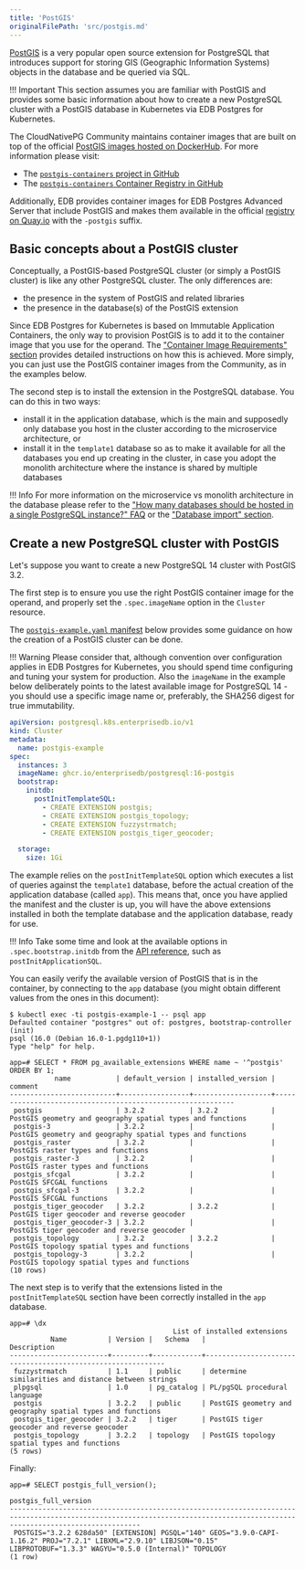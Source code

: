 ```yaml
---
title: 'PostGIS'
originalFilePath: 'src/postgis.md'
---
```


[PostGIS](https://postgis.net/) is a very popular open source extension
for PostgreSQL that introduces support for storing GIS (Geographic Information
Systems) objects in the database and be queried via SQL.

!!! Important
    This section assumes you are familiar with PostGIS and provides some basic
    information about how to create a new PostgreSQL cluster with a PostGIS database
    in Kubernetes via EDB Postgres for Kubernetes.

The CloudNativePG Community maintains container images that are built on top
of the official [PostGIS images hosted on DockerHub](https://hub.docker.com/r/postgis/postgis).
For more information please visit:

-   The [`postgis-containers` project in GitHub](https://github.com/cloudnative-pg/postgis-containers)
-   The [`postgis-containers` Container Registry in GitHub](https://github.com/cloudnative-pg/postgis-containers/pkgs/container/postgis)

Additionally, EDB provides container images for EDB Postgres Advanced Server
that include PostGIS and makes them available in the official
[registry on Quay.io](https://quay.io/repository/enterprisedb/edb-postgres-advanced?tab=tags)
with the `-postgis` suffix.

## Basic concepts about a PostGIS cluster

Conceptually, a PostGIS-based PostgreSQL cluster (or simply a PostGIS cluster)
is like any other PostgreSQL cluster. The only differences are:

-   the presence in the system of PostGIS and related libraries
-   the presence in the database(s) of the PostGIS extension

Since EDB Postgres for Kubernetes is based on Immutable Application Containers, the only way
to provision PostGIS is to add it to the container image that you use for the
operand. The ["Container Image Requirements" section](container_images.md) provides
detailed instructions on how this is achieved. More simply, you can just use
the PostGIS container images from the Community, as in the examples below.

The second step is to install the extension in the PostgreSQL database. You can
do this in two ways:

-   install it in the application database, which is the main and supposedly only
    database you host in the cluster according to the microservice architecture, or
-   install it in the `template1` database so as to make it available for all the
    databases you end up creating in the cluster, in case you adopt the monolith
    architecture where the instance is shared by multiple databases

!!! Info
    For more information on the microservice vs monolith architecture in the database
    please refer to the ["How many databases should be hosted in a single PostgreSQL instance?" FAQ](faq.md)
    or the ["Database import" section](database_import.md).

## Create a new PostgreSQL cluster with PostGIS

Let's suppose you want to create a new PostgreSQL 14 cluster with PostGIS 3.2.

The first step is to ensure you use the right PostGIS container image for the
operand, and properly set the `.spec.imageName` option in the `Cluster`
resource.

The [`postgis-example.yaml` manifest](../samples/postgis-example.yaml) below
provides some guidance on how the creation of a PostGIS cluster can be done.

!!! Warning
    Please consider that, although convention over configuration applies in
    EDB Postgres for Kubernetes, you should spend time configuring and tuning your system for
    production. Also the `imageName` in the example below deliberately points
    to the latest available image for PostgreSQL 14 - you should use a specific
    image name or, preferably, the SHA256 digest for true immutability.

```yaml
apiVersion: postgresql.k8s.enterprisedb.io/v1
kind: Cluster
metadata:
  name: postgis-example
spec:
  instances: 3
  imageName: ghcr.io/enterprisedb/postgresql:16-postgis
  bootstrap:
    initdb:
      postInitTemplateSQL:
        - CREATE EXTENSION postgis;
        - CREATE EXTENSION postgis_topology;
        - CREATE EXTENSION fuzzystrmatch;
        - CREATE EXTENSION postgis_tiger_geocoder;

  storage:
    size: 1Gi
```

The example relies on the `postInitTemplateSQL` option which executes a list of
queries against the `template1` database, before the actual creation of the
application database (called `app`). This means that, once you have applied the
manifest and the cluster is up, you will have the above extensions installed in
both the template database and the application database, ready for use.

!!! Info
    Take some time and look at the available options in `.spec.bootstrap.initdb`
    from the [API reference](cloudnative-pg.v1.md#postgresql-k8s-enterprisedb-io-v1-BootstrapInitDB), such as
    `postInitApplicationSQL`.

You can easily verify the available version of PostGIS that is in the
container, by connecting to the `app` database (you might obtain different
values from the ones in this document):

```console
$ kubectl exec -ti postgis-example-1 -- psql app
Defaulted container "postgres" out of: postgres, bootstrap-controller (init)
psql (16.0 (Debian 16.0-1.pgdg110+1))
Type "help" for help.

app=# SELECT * FROM pg_available_extensions WHERE name ~ '^postgis' ORDER BY 1;
           name           | default_version | installed_version |                          comment
--------------------------+-----------------+-------------------+------------------------------------------------------------
 postgis                  | 3.2.2           | 3.2.2             | PostGIS geometry and geography spatial types and functions
 postgis-3                | 3.2.2           |                   | PostGIS geometry and geography spatial types and functions
 postgis_raster           | 3.2.2           |                   | PostGIS raster types and functions
 postgis_raster-3         | 3.2.2           |                   | PostGIS raster types and functions
 postgis_sfcgal           | 3.2.2           |                   | PostGIS SFCGAL functions
 postgis_sfcgal-3         | 3.2.2           |                   | PostGIS SFCGAL functions
 postgis_tiger_geocoder   | 3.2.2           | 3.2.2             | PostGIS tiger geocoder and reverse geocoder
 postgis_tiger_geocoder-3 | 3.2.2           |                   | PostGIS tiger geocoder and reverse geocoder
 postgis_topology         | 3.2.2           | 3.2.2             | PostGIS topology spatial types and functions
 postgis_topology-3       | 3.2.2           |                   | PostGIS topology spatial types and functions
(10 rows)
```

The next step is to verify that the extensions listed in the
`postInitTemplateSQL` section have been correctly installed in the `app`
database.

```console
app=# \dx
                                        List of installed extensions
          Name          | Version |   Schema   |                        Description
------------------------+---------+------------+------------------------------------------------------------
 fuzzystrmatch          | 1.1     | public     | determine similarities and distance between strings
 plpgsql                | 1.0     | pg_catalog | PL/pgSQL procedural language
 postgis                | 3.2.2   | public     | PostGIS geometry and geography spatial types and functions
 postgis_tiger_geocoder | 3.2.2   | tiger      | PostGIS tiger geocoder and reverse geocoder
 postgis_topology       | 3.2.2   | topology   | PostGIS topology spatial types and functions
(5 rows)
```

Finally:

```console
app=# SELECT postgis_full_version();
                                                                            postgis_full_version
----------------------------------------------------------------------------------------------------------------------------------------------------------------------------
 POSTGIS="3.2.2 628da50" [EXTENSION] PGSQL="140" GEOS="3.9.0-CAPI-1.16.2" PROJ="7.2.1" LIBXML="2.9.10" LIBJSON="0.15" LIBPROTOBUF="1.3.3" WAGYU="0.5.0 (Internal)" TOPOLOGY
(1 row)
```
